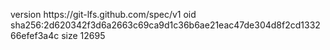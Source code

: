 version https://git-lfs.github.com/spec/v1
oid sha256:2d620342f3d6a2663c69ca9d1c36b6ae21eac47de304d8f2cd133266efef3a4c
size 12695
